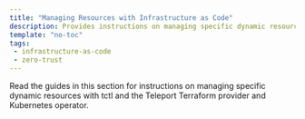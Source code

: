 ```yaml
---
title: "Managing Resources with Infrastructure as Code"
description: Provides instructions on managing specific dynamic resources with tctl and the Teleport Terraform provider and Kubernetes operator.
template: "no-toc"
tags:
 - infrastructure-as-code
 - zero-trust
---
```


Read the guides in this section for instructions on managing specific dynamic
resources with tctl and the Teleport Terraform provider and Kubernetes operator.

<DocCardList />

